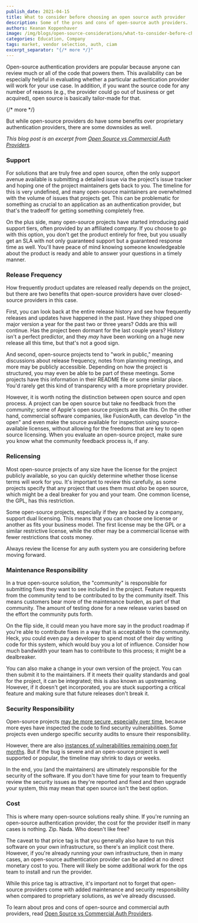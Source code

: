 ```yaml
---
publish_date: 2021-04-15 
title: What to consider before choosing an open source auth provider
description: Some of the pros and cons of open-source auth providers.
authors: Keanan Koppenhaver
image: /img/blogs/open-source-considerations/what-to-consider-before-choosing-an-open-source-auth-provider-header-image.png
categories: Education, Company
tags: market, vendor selection, auth, ciam
excerpt_separator: "{/* more */}"
---
```


Open-source authentication providers are popular because anyone can review much or all of the code that powers them. This availability can be especially helpful in evaluating whether a particular authentication provider will work for your use case. In addition, if you want the source code for any number of reasons (e.g., the provider could go out of business or get acquired), open source is basically tailor-made for that. 

{/* more */}

But while open-source providers do have some benefits over proprietary authentication providers, there are some downsides as well.

_This blog post is an excerpt from [Open Source vs Commercial Auth Providers](/learn/expert-advice/identity-basics/open-source-vs-commercial)._

### Support

For solutions that are truly free and open source, often the only support avenue available is submitting a detailed issue via the project's issue tracker and hoping one of the project maintainers gets back to you. The timeline for this is very undefined, and many open-source maintainers are overwhelmed with the volume of issues that projects get. This can be problematic for something as crucial to an application as an authentication provider, but that's the tradeoff for getting something completely free.

On the plus side, many open-source projects have started introducing paid support tiers, often provided by an affiliated company. If you choose to go with this option, you don't get the product entirely for free, but you usually get an SLA with not only guaranteed support but a guaranteed response time as well. You'll have peace of mind knowing someone knowledgeable about the product is ready and able to answer your questions in a timely manner.

### Release Frequency

How frequently product updates are released really depends on the project, but there are two benefits that open-source providers have over closed-source providers in this case.

First, you can look back at the entire release history and see how frequently releases and updates have happened in the past. Have they shipped one major version a year for the past two or three years? Odds are this will continue. Has the project been dormant for the last couple years? History isn't a perfect predictor, and they _may_ have been working on a huge new release all this time, but that's not a good sign.

And second, open-source projects tend to "work in public," meaning discussions about release frequency, notes from planning meetings, and more may be publicly accessible. Depending on how the project is structured, you may even be able to be part of these meetings. Some projects have this information in their README file or some similar place. You'd rarely get this kind of transparency with a more proprietary provider. 

However, it is worth noting the distinction between open source and open process. A project can be open source but take no feedback from the community; some of Apple's open source projects are like this. On the other hand, commercial software companies, like FusionAuth, can develop "in the open" and even make the source available for inspection using source-available licenses, without allowing for the freedoms that are key to open source licensing. When you evaluate an open-source project, make sure you know what the community feedback process is, if any.

### Relicensing

Most open-source projects of any size have the license for the project publicly available, so you can quickly determine whether those license terms will work for you. It's important to review this carefully, as some projects specify that any project that uses them must _also_ be open source, which might be a deal breaker for you and your team. One common license, the GPL, has this restriction.

Some open-source projects, especially if they are backed by a company, support dual licensing. This means that you can choose one license or another as fits your business model. The first license may be the GPL or a similar restrictive license, while the other may be a commercial license with fewer restrictions that costs money. 

Always review the license for any auth system you are considering before moving forward.

### Maintenance Responsibility

In a true open-source solution, the "community" is responsible for submitting fixes they want to see included in the project. Feature requests from the community tend to be contributed to by the community itself. This means customers bear more of the maintenance burden, as part of that community. The amount of testing done for a new release varies based on the effort the community puts forth.

On the flip side, it could mean you have more say in the product roadmap if you're able to contribute fixes in a way that is acceptable to the community. Heck, you could even pay a developer to spend most of their day writing code for this system, which would buy you a lot of influence. Consider how much bandwidth your team has to contribute to this process; it might be a dealbreaker.

You can also make a change in your own version of the project. You can then submit it to the maintainers. If it meets their quality standards and goal for the project, it can be integrated; this is also known as upstreaming. However, if it doesn't get incorporated, you are stuck supporting a critical feature and making sure that future releases don't break it.

### Security Responsibility

Open-source projects [may be more secure, especially over time](https://www.infoworld.com/article/2985242/why-is-open-source-software-more-secure.html), because more eyes have inspected the code to find security vulnerabilities. Some projects even undergo specific security audits to ensure their responsibility. 

However, there are also [instances of vulnerabilities remaining open for months](https://github.com/keycloak/keycloak/pull/7612). But if the bug is severe and an open-source project is well supported or popular, the timeline may shrink to days or weeks.

In the end, you (and the maintainers) are ultimately responsible for the security of the software. If you don't have time for your team to frequently review the security issues as they're reported and fixed and then upgrade your system, this may mean that open source isn't the best option.

### Cost

This is where many open-source solutions really shine. If you're running an open-source authentication provider, the cost for the provider itself in many cases is nothing. Zip. Nada. Who doesn't like free?

The caveat to that price tag is that you generally also have to run this software on your own infrastructure, so there's an implicit cost there. However, if you're already running your own infrastructure, then in many cases, an open-source authentication provider can be added at no direct monetary cost to you. There will likely be some additional work for the ops team to install and run the provider.

While this price tag is attractive, it's important not to forget that open-source providers come with added maintenance and security responsibility when compared to proprietary solutions, as we've already discussed.

To learn about pros and cons of open-source and commercial auth providers, read [Open Source vs Commercial Auth Providers](/learn/expert-advice/identity-basics/open-source-vs-commercial).
